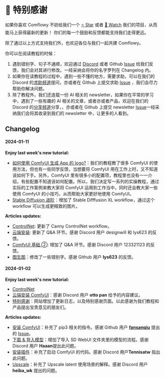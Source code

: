 
# 🥰 特别感谢

如果你喜欢 Comflowy 不妨给我们一个 [⭐ Star](https://github.com/6174/comflowy) 或者 [👀 Watch](https://github.com/6174/comflowy/subscription) 我们的项目，从而能马上获得最新的更新！
你们的每一个鼓励和反馈都能支持我们走得更远。

除了通过以上方式支持我们外，也欢迎各位与我们一起共建 Comflowy。

你可以在阅读教程的时候：
1. 遇到错别字、句子不通顺，欢迎通过 [Discord](https://discord.gg/n4GCmVxNzd) 或者 Github [Issue](https://github.com/6174/comflowy/issues/new/choose) 给我们反馈，我们会对其进行修改。一经采纳会将你的名字罗列在 Changelog 内。
2. 如果你在读教程的过程中，遇到一些不懂的地方，需要求助，可以在我们的 Discord 的[求助频道](https://discord.gg/B8KxkPJBMr)提问，亦或者在 Github 上提交求助 [Issue](https://github.com/6174/comflowy/issues/new/choose) ，我们会尽力帮助你解决问题。
3. 除了教程外，我们还连载一份 AI 相关的 newsletter，如果你在平常的学习中，遇到了一些有趣的 AI 相关的文章，或者亦或者产品，欢迎在我们的 Discord 的[分享频道](https://discord.gg/fzzdw6e8vk)分享，，亦或者在 Github 上提交 newsletter [Issue](https://github.com/6174/comflowy/issues/new/choose)一经采纳我们会将其收录到我们的 newsletter 中，让更多的人看到。

## Changelog
#### 2024-01-11
**Enjoy last week's new tutorial:**
- [如何使用 ComfyUI 生成 App 的 logo?](https://www.comflowy.com/zh-CN/blog/generate-app-logo)：我们的教程教了很多 ComfyUI 的使用方法，但也有一些同学反馈，当想要将 ComfyUI 用在工作上时，又不知道该如何下手。另外，ComfyUI 里有很多小的配置项，教程里也没有一一介绍，有些配置不知道该如何配置。所以，我们决定写一系列的实操教程，通过实际的工作案例来教大家将 ComfyUI 运用到工作当中，同时还会教大家一些使用 ComfyUI 的小技巧，从而帮助大家更好地使用 ComfyUI。
- [Stable Diffusion 进阶](https://www.comflowy.com/zh-CN/advanced/advanced-optional/stable-diffusion-advanced)：增加了 Stable Difffusion XL workflow，通过这个 workflow 可以生成更精致的图片。

**Articles updates:**
- [ControlNet](https://www.comflowy.com/zh-CN/advanced/controlnet): 更新了 Canny ControlNet workflow。
- [云端安装](https://www.comflowy.com/zh-CN/preparation-for-study/optional/install-cloud): 更新了 Q&A 环节。感谢 Discord 用户 designwill 和 lys623 的反馈。
- [ComfyUI 基础 ➁](https://www.comflowy.com/zh-CN/basics/basic-nodes): 增加了 Q&A 环节。感谢 Discord 用户 123321123 的反馈。
- [图生图](https://www.comflowy.com/zh-CN/advanced/image-to-image)：修改了一些错别字。感谢 Github 用户 **lys623** 的反馈。

#### 2024-01-02
**Enjoy last week's new tutorial:**
- [ControlNet](https://www.comflowy.com/zh-CN/advanced/controlnet)
- [云端安装 ComfyUI](https://www.comflowy.com/zh-CN/preparation-for-study/optional/install-cloud)：感谢 Discord 用户 **otto pan** 给予的内容建议。
- [特别感谢](https://www.comflowy.com/special-thanks)：网站增加了更新日志，以及特别感谢页面。以此感谢为我们教程和产品提出宝贵意见的朋友们。

**Articles updates:** 
- [安装 ComfyUI](https://www.comflowy.com/zh-CN/preparation-for-study/install)：补充了 pip3 相关的指令。感谢 Github 用户 **[fansanqiu](https://github.com/fansanqiu)** 提出的 [Issue](https://github.com/6174/comflowy/issues/2)。
- [下载 & 导入模型](https://www.comflowy.com/zh-CN/preparation-for-study/model)：增加了导入 SD WebUI 文件夹里的模型的流程。感谢 Discord 用户 **Haaan**提出此问题。
- [安装插件](https://www.comflowy.com/zh-CN/preparation-for-study/optional/custom-nodes)：补充了启动 ComfyUI 的代码。感谢 Discord 用户**Tennisatw** 指出此问题。
- [Upscale](https://www.comflowy.com/zh-CN/advanced/upscale)：补充了 Upscale latent 使用场景的解释。感谢 Discord 用户 **heiba_wk** 提出的问题。

